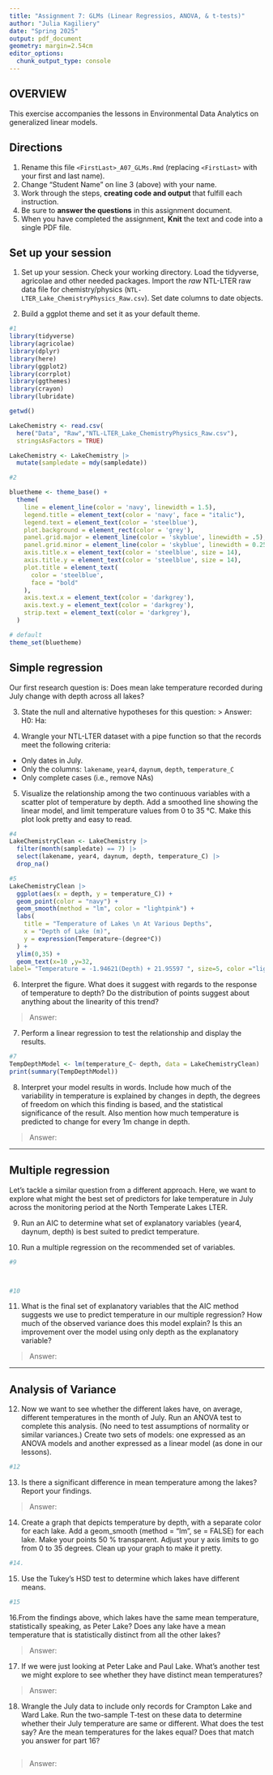 ```yaml
---
title: "Assignment 7: GLMs (Linear Regressios, ANOVA, & t-tests)"
author: "Julia Kagiliery"
date: "Spring 2025"
output: pdf_document
geometry: margin=2.54cm
editor_options: 
  chunk_output_type: console
---
```


## OVERVIEW

This exercise accompanies the lessons in Environmental Data Analytics on generalized linear models. 

## Directions
1. Rename this file `<FirstLast>_A07_GLMs.Rmd` (replacing `<FirstLast>` with your first and last name).
2. Change "Student Name" on line 3 (above) with your name.
3. Work through the steps, **creating code and output** that fulfill each instruction.
4. Be sure to **answer the questions** in this assignment document.
5. When you have completed the assignment, **Knit** the text and code into a single PDF file.


## Set up your session 
1. Set up your session. Check your working directory. Load the tidyverse, agricolae and other needed packages. Import the *raw* NTL-LTER raw data file for chemistry/physics (`NTL-LTER_Lake_ChemistryPhysics_Raw.csv`). Set date columns to date objects.

2. Build a ggplot theme and set it as your default theme.

```r
#1
library(tidyverse) 
library(agricolae)
library(dplyr)
library(here)
library(ggplot2)
library(corrplot)
library(ggthemes)
library(crayon)
library(lubridate)

getwd()

LakeChemistry <- read.csv(
  here("Data", "Raw","NTL-LTER_Lake_ChemistryPhysics_Raw.csv"), 
  stringsAsFactors = TRUE) 

LakeChemistry <- LakeChemistry |>
  mutate(sampledate = mdy(sampledate))

#2

bluetheme <- theme_base() +
  theme(
    line = element_line(color = 'navy', linewidth = 1.5),
    legend.title = element_text(color = 'navy', face = "italic"),
    legend.text = element_text(color = 'steelblue'),
    plot.background = element_rect(color = 'grey'),
    panel.grid.major = element_line(color = 'skyblue', linewidth = .5),
    panel.grid.minor = element_line(color = 'skyblue', linewidth = 0.25),
    axis.title.x = element_text(color = 'steelblue', size = 14),
    axis.title.y = element_text(color = 'steelblue', size = 14),
    plot.title = element_text(
      color = 'steelblue',
      face = "bold"
    ),
    axis.text.x = element_text(color = 'darkgrey'),
    axis.text.y = element_text(color = 'darkgrey'),
    strip.text = element_text(color = 'darkgrey'),
  )

# default 
theme_set(bluetheme)
```

## Simple regression
Our first research question is: Does mean lake temperature recorded during July change with depth across all lakes?

3. State the null and alternative hypotheses for this question:
> Answer:
H0: 
Ha: 


4.  Wrangle your NTL-LTER dataset with a pipe function so that the records meet the following criteria: 
 * Only dates in July. 
 * Only the columns: `lakename`, `year4`, `daynum`, `depth`, `temperature_C`
 * Only complete cases (i.e., remove NAs)

5. Visualize the relationship among the two continuous variables with a scatter plot of temperature by depth. Add a smoothed line showing the linear model, and limit temperature values from 0 to 35 °C. Make this plot look pretty and easy to read.

```r
#4
LakeChemistryClean <- LakeChemistry |>
  filter(month(sampledate) == 7) |>
  select(lakename, year4, daynum, depth, temperature_C) |>
  drop_na()

#5
LakeChemistryClean |>
  ggplot(aes(x = depth, y = temperature_C)) +
  geom_point(color = "navy") +
  geom_smooth(method = "lm", color = "lightpink") +
  labs(
    title = "Temperature of Lakes \n At Various Depths",
    x = "Depth of Lake (m)",
    y = expression(Temperature~(degree*C))
  ) +
  ylim(0,35) +
  geom_text(x=10 ,y=32, 
label= "Temperature = -1.94621(Depth) + 21.95597 ", size=5, color ="lightpink") # comes from model built in question 7
```


6. Interpret the figure. What does it suggest with regards to the response of temperature to depth? Do the distribution of points suggest about anything about the linearity of this trend?

> Answer: 


7. Perform a linear regression to test the relationship and display the results.

```r
#7
TempDepthModel <- lm(temperature_C~ depth, data = LakeChemistryClean)
print(summary(TempDepthModel))
```


8. Interpret your model results in words. Include how much of the variability in temperature is explained by changes in depth, the degrees of freedom on which this finding is based, and the statistical significance of the result. Also mention how much temperature is predicted to change for every 1m change in depth. 

> Answer:


---

## Multiple regression
Let's tackle a similar question from a different approach. Here, we want to explore what might the best set of predictors for lake temperature in July across the monitoring period at the North Temperate Lakes LTER. 


9. Run an AIC to determine what set of explanatory variables (year4, daynum, depth) is best suited to predict temperature.

10. Run a multiple regression on the recommended set of variables. 

```r
#9



#10


```

11. What is the final set of explanatory variables that the AIC method suggests we use to predict temperature in our multiple regression? How much of the observed variance does this model explain? Is this an improvement over the model using only depth as the explanatory variable?

> Answer: 



---
## Analysis of Variance

12. Now we want to see whether the different lakes have, on average, different temperatures in the month of July. Run an ANOVA test to complete this analysis. (No need to test assumptions of normality or similar variances.) Create two sets of models: one expressed as an ANOVA models and another expressed as a linear model (as done in our lessons).

```r
#12


```

13. Is there a significant difference in mean temperature among the lakes? Report your findings. 

> Answer: 



14. Create a graph that depicts temperature by depth, with a separate color for each lake. Add a geom_smooth (method = "lm", se = FALSE) for each lake. Make your points 50 % transparent. Adjust your y axis limits to go from 0 to 35 degrees. Clean up your graph to make it pretty. 

```r
#14.


```

15. Use the Tukey's HSD test to determine which lakes have different means.

```r
#15


```

16.From the findings above, which lakes have the same mean temperature, statistically speaking, as Peter Lake? Does any lake have a mean temperature that is statistically distinct from all the other lakes?

>Answer:

 

17. If we were just looking at Peter Lake and Paul Lake. What's another test we might explore to see whether they have distinct mean temperatures? 

>Answer: 



18. Wrangle the July data to include only records for Crampton Lake and Ward Lake. Run the two-sample T-test on these data to determine whether their July temperature are same or different. What does the test say? Are the mean temperatures for the lakes equal? Does that match you answer for part 16?

```r

```

>Answer: 
